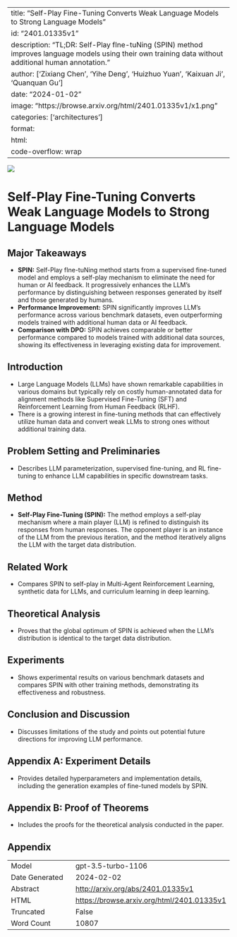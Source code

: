 
---
title: "Self-Play Fine-Tuning Converts Weak Language Models to Strong Language Models"
id: "2401.01335v1"
description: "TL;DR: Self-Play fIne-tuNing (SPIN) method improves language models using their own training data without additional human annotation."
author: ['Zixiang Chen', 'Yihe Deng', 'Huizhuo Yuan', 'Kaixuan Ji', 'Quanquan Gu']
date: "2024-01-02"
image: "https://browse.arxiv.org/html/2401.01335v1/x1.png"
categories: ['architectures']
format:
  html:
    code-overflow: wrap
---

![](https://browse.arxiv.org/html/2401.01335v1/x1.png)

# Self-Play Fine-Tuning Converts Weak Language Models to Strong Language Models

## Major Takeaways
- **SPIN:** Self-Play fIne-tuNing method starts from a supervised fine-tuned model and employs a self-play mechanism to eliminate the need for human or AI feedback. It progressively enhances the LLM's performance by distinguishing between responses generated by itself and those generated by humans.
- **Performance Improvement:** SPIN significantly improves LLM's performance across various benchmark datasets, even outperforming models trained with additional human data or AI feedback.
- **Comparison with DPO:** SPIN achieves comparable or better performance compared to models trained with additional data sources, showing its effectiveness in leveraging existing data for improvement.

## Introduction
- Large Language Models (LLMs) have shown remarkable capabilities in various domains but typically rely on costly human-annotated data for alignment methods like Supervised Fine-Tuning (SFT) and Reinforcement Learning from Human Feedback (RLHF).
- There is a growing interest in fine-tuning methods that can effectively utilize human data and convert weak LLMs to strong ones without additional training data.

## Problem Setting and Preliminaries
- Describes LLM parameterization, supervised fine-tuning, and RL fine-tuning to enhance LLM capabilities in specific downstream tasks.

## Method
- **Self-Play Fine-Tuning (SPIN):** The method employs a self-play mechanism where a main player (LLM) is refined to distinguish its responses from human responses. The opponent player is an instance of the LLM from the previous iteration, and the method iteratively aligns the LLM with the target data distribution.

## Related Work
- Compares SPIN to self-play in Multi-Agent Reinforcement Learning, synthetic data for LLMs, and curriculum learning in deep learning.

## Theoretical Analysis
- Proves that the global optimum of SPIN is achieved when the LLM's distribution is identical to the target data distribution.

## Experiments
- Shows experimental results on various benchmark datasets and compares SPIN with other training methods, demonstrating its effectiveness and robustness.

## Conclusion and Discussion
- Discusses limitations of the study and points out potential future directions for improving LLM performance.

## Appendix A: Experiment Details
- Provides detailed hyperparameters and implementation details, including the generation examples of fine-tuned models by SPIN.

## Appendix B: Proof of Theorems
- Includes the proofs for the theoretical analysis conducted in the paper.

## Appendix

|          |          |
|----------|----------|
| Model     | gpt-3.5-turbo-1106       |
| Date Generated     | 2024-02-02       |
| Abstract | [http://arxiv.org/abs/2401.01335v1](http://arxiv.org/abs/2401.01335v1)        |
| HTML     | [https://browse.arxiv.org/html/2401.01335v1](https://browse.arxiv.org/html/2401.01335v1)       |
| Truncated       | False       |
| Word Count       | 10807       |